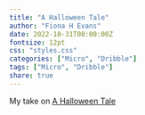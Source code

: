 ```yaml
---
title: "A Halloween Tale"
author: "Fiona H Evans"
date: 2022-10-31T00:00:00Z
fontsize: 12pt
css: "styles.css"
categories: ["Micro", "Dribble"]
tags: ["Micro", "Dribble"]
share: true
---
```



My take on [A Halloween Tale](http://fiftywordstories.com/2022/10/31/fiona-h-evans-a-halloween-tale/)
